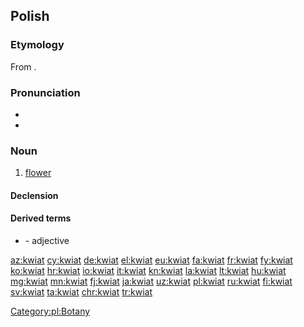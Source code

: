 ==Polish==

===Etymology===
From {{etyl|sla-pro|pl}} {{m|sla-pro|*květъ}}.

===Pronunciation===
* {{IPA|[kfʲjat̪]|lang=pl}}
* {{audio|Pl-kwiat.ogg|audio|lang=pl}}

===Noun===
{{pl-noun|m-in|dim=kwiatek}}

# [[flower]]

====Declension====
{{pl-decl-noun-masc-inani|kwia|t|u|dats=kwiatowi|locs=kwiecie|vocs=kwiecie}}

====Derived terms====
* {{l/pl|kwiatowy}} - adjective

[[Category:pl:Botany]]

[[az:kwiat]]
[[cy:kwiat]]
[[de:kwiat]]
[[el:kwiat]]
[[eu:kwiat]]
[[fa:kwiat]]
[[fr:kwiat]]
[[fy:kwiat]]
[[ko:kwiat]]
[[hr:kwiat]]
[[io:kwiat]]
[[it:kwiat]]
[[kn:kwiat]]
[[la:kwiat]]
[[lt:kwiat]]
[[hu:kwiat]]
[[mg:kwiat]]
[[mn:kwiat]]
[[fj:kwiat]]
[[ja:kwiat]]
[[uz:kwiat]]
[[pl:kwiat]]
[[ru:kwiat]]
[[fi:kwiat]]
[[sv:kwiat]]
[[ta:kwiat]]
[[chr:kwiat]]
[[tr:kwiat]]